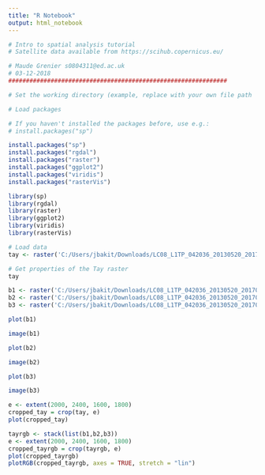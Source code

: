```yaml
---
title: "R Notebook"
output: html_notebook
---
```



```r
# Intro to spatial analysis tutorial
# Satellite data available from https://scihub.copernicus.eu/

# Maude Grenier s0804311@ed.ac.uk
# 03-12-2018
##############################################################

# Set the working directory (example, replace with your own file path

# Load packages

# If you haven't installed the packages before, use e.g.:
# install.packages("sp")

install.packages("sp")
install.packages("rgdal")
install.packages("raster")
install.packages("ggplot2")
install.packages("viridis")
install.packages("rasterVis")

library(sp)
library(rgdal)
library(raster)
library(ggplot2)
library(viridis)
library(rasterVis)
```

```r
# Load data
tay <- raster('C:/Users/jbakit/Downloads/LC08_L1TP_042036_20130520_20170310_01_T1_COMBINED.tif')

# Get properties of the Tay raster
tay
```

```r
b1 <- raster('C:/Users/jbakit/Downloads/LC08_L1TP_042036_20130520_20170310_01_T1_COMBINED.tif', band=1)
b2 <- raster('C:/Users/jbakit/Downloads/LC08_L1TP_042036_20130520_20170310_01_T1_COMBINED.tif', band=2)
b3 <- raster('C:/Users/jbakit/Downloads/LC08_L1TP_042036_20130520_20170310_01_T1_COMBINED.tif', band=3)
```

```r

plot(b1)

image(b1)
```

```r

plot(b2)

image(b2)
```

```r

plot(b3)

image(b3)
```


```r
e <- extent(2000, 2400, 1600, 1800)
cropped_tay = crop(tay, e)
plot(cropped_tay)
```

```r
tayrgb <- stack(list(b1,b2,b3))
e <- extent(2000, 2400, 1600, 1800)
cropped_tayrgb = crop(tayrgb, e)
plot(cropped_tayrgb)
plotRGB(cropped_tayrgb, axes = TRUE, stretch = "lin")

```










